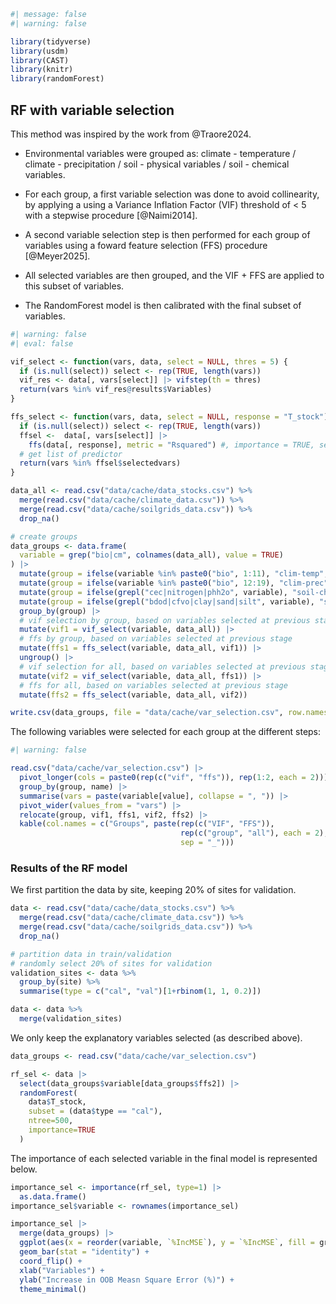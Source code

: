 ```r
#| message: false
#| warning: false

library(tidyverse)
library(usdm)
library(CAST)
library(knitr)
library(randomForest)
```

## RF with variable selection {.unnumbered}

This method was inspired by the work from @Traore2024.

- Environmental variables were grouped as: climate - temperature / climate - precipitation / soil - physical variables / soil - chemical variables. 

- For each group, a first variable selection was done to avoid collinearity, by applying a using a Variance Inflation Factor (VIF) threshold of < 5 with a stepwise procedure [@Naimi2014].

- A second variable selection step is then performed for each group of variables using a foward feature selection (FFS) procedure [@Meyer2025]. 

- All selected variables are then grouped, and the VIF + FFS are applied to this subset of variables. 

- The RandomForest model is then calibrated with the final subset of variables. 

```r
#| warning: false
#| eval: false

vif_select <- function(vars, data, select = NULL, thres = 5) {
  if (is.null(select)) select <- rep(TRUE, length(vars))
  vif_res <- data[, vars[select]] |> vifstep(th = thres)
  return(vars %in% vif_res@results$Variables)
}

ffs_select <- function(vars, data, select = NULL, response = "T_stock") {
  if (is.null(select)) select <- rep(TRUE, length(vars))
  ffsel <-  data[, vars[select]] |> 
    ffs(data[, response], metric = "Rsquared") #, importance = TRUE, seed = 1000
  # get list of predictor
  return(vars %in% ffsel$selectedvars)
}

data_all <- read.csv("data/cache/data_stocks.csv") %>% 
  merge(read.csv("data/cache/climate_data.csv")) %>% 
  merge(read.csv("data/cache/soilgrids_data.csv")) %>% 
  drop_na() 

# create groups
data_groups <- data.frame(
  variable = grep("bio|cm", colnames(data_all), value = TRUE)
) |> 
  mutate(group = ifelse(variable %in% paste0("bio", 1:11), "clim-temp", NA)) |> 
  mutate(group = ifelse(variable %in% paste0("bio", 12:19), "clim-prec", group)) |> 
  mutate(group = ifelse(grepl("cec|nitrogen|phh2o", variable), "soil-chem", group)) |>
  mutate(group = ifelse(grepl("bdod|cfvo|clay|sand|silt", variable), "soil-phys", group)) |> 
  group_by(group) |> 
  # vif selection by group, based on variables selected at previous stage
  mutate(vif1 = vif_select(variable, data_all)) |> 
  # ffs by group, based on variables selected at previous stage
  mutate(ffs1 = ffs_select(variable, data_all, vif1)) |> 
  ungroup() |> 
  # vif selection for all, based on variables selected at previous stage
  mutate(vif2 = vif_select(variable, data_all, ffs1)) |> 
  # ffs for all, based on variables selected at previous stage
  mutate(ffs2 = ffs_select(variable, data_all, vif2))

write.csv(data_groups, file = "data/cache/var_selection.csv", row.names = FALSE)
```




The following variables were selected for each group at the different steps:

```r
#| warning: false

read.csv("data/cache/var_selection.csv") |> 
  pivot_longer(cols = paste0(rep(c("vif", "ffs")), rep(1:2, each = 2))) |> 
  group_by(group, name) |> 
  summarise(vars = paste(variable[value], collapse = ", ")) |> 
  pivot_wider(values_from = "vars") |> 
  relocate(group, vif1, ffs1, vif2, ffs2) |> 
  kable(col.names = c("Groups", paste(rep(c("VIF", "FFS")), 
                                      rep(c("group", "all"), each = 2), 
                                      sep = "_")))
```

### Results of the RF model

We first partition the data by site, keeping 20% of sites for validation. 

```r
data <- read.csv("data/cache/data_stocks.csv") %>% 
  merge(read.csv("data/cache/climate_data.csv")) %>% 
  merge(read.csv("data/cache/soilgrids_data.csv")) %>% 
  drop_na() 

# partition data in train/validation
# randomly select 20% of sites for validation
validation_sites <- data %>%
  group_by(site) %>%
  summarise(type = c("cal", "val")[1+rbinom(1, 1, 0.2)])

data <- data %>%
  merge(validation_sites)
```


We only keep the explanatory variables selected (as described above). 

```r
data_groups <- read.csv("data/cache/var_selection.csv")

rf_sel <- data |> 
  select(data_groups$variable[data_groups$ffs2]) |> 
  randomForest(
    data$T_stock,
    subset = (data$type == "cal"),
    ntree=500,
    importance=TRUE
  )
```

The importance of each selected variable in the final model is represented below. 

```r
importance_sel <- importance(rf_sel, type=1) |> 
  as.data.frame()
importance_sel$variable <- rownames(importance_sel)

importance_sel |> 
  merge(data_groups) |> 
  ggplot(aes(x = reorder(variable, `%IncMSE`), y = `%IncMSE`, fill = group)) +
  geom_bar(stat = "identity") +
  coord_flip() +
  xlab("Variables") +
  ylab("Increase in OOB Measn Square Error (%)") +
  theme_minimal()
```